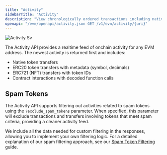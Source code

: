```yaml
---
title: "Activity"
sidebarTitle: "Activity"
description: "View chronologically ordered transactions including native transfers, ERC20 movements, NFT transfers, and decoded contract interactions."
openapi: "/evm/openapi/activity.json GET /v1/evm/activity/{uri}"
---
```


![Activity Sv](/images/activity.svg)

The Activity API provides a realtime feed of onchain activity for any EVM address.
The newest activity is returned first and includes:

- Native token transfers
- ERC20 token transfers with metadata (symbol, decimals)
- ERC721 (NFT) transfers with token IDs
- Contract interactions with decoded function calls

<Accordion title="Supported Chains">
  <SupportedChains endpoint="activity" />
</Accordion>

## Spam Tokens

The Activity API supports filtering out activities related to spam tokens using the `?exclude_spam_tokens` parameter. When specified, this parameter will exclude transactions and transfers involving tokens that meet spam criteria, providing a cleaner activity feed.

We include all the data needed for custom filtering in the responses, allowing you to implement your own filtering logic. For a detailed explanation of our spam filtering approach, see our [Spam Token Filtering](/spam-filtering) guide.